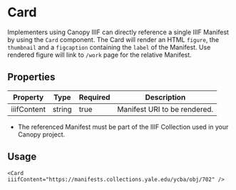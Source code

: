# Card

Implementers using Canopy IIIF can directly reference a single IIIF Manifest by using the `Card` component. The Card will render an HTML `figure`, the `thumbnail` and a `figcaption` containing the `label` of the Manifest. Use rendered figure will link to `/work` page for the relative Manifest.

## Properties

| Property    | Type   | Required | Description                  |
| ----------- | ------ | -------- | ---------------------------- |
| iiifContent | string | true     | Manifest URI to be rendered. |

- The referenced Manifest must be part of the IIIF Collection used in your Canopy project.

## Usage

```mdx copy
<Card iiifContent="https://manifests.collections.yale.edu/ycba/obj/702" />
```
